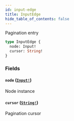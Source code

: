 ```yaml
---
id: input-edge
title: InputEdge
hide_table_of_contents: false
---
```



Pagination entry

```graphql
type InputEdge {
  node: Input!
  cursor: String!
}
```


### Fields

#### `node` ([`Input!`](../../objects/input))

Node instance


#### `cursor` ([`String!`](../../scalars/string))

Pagination cursor




